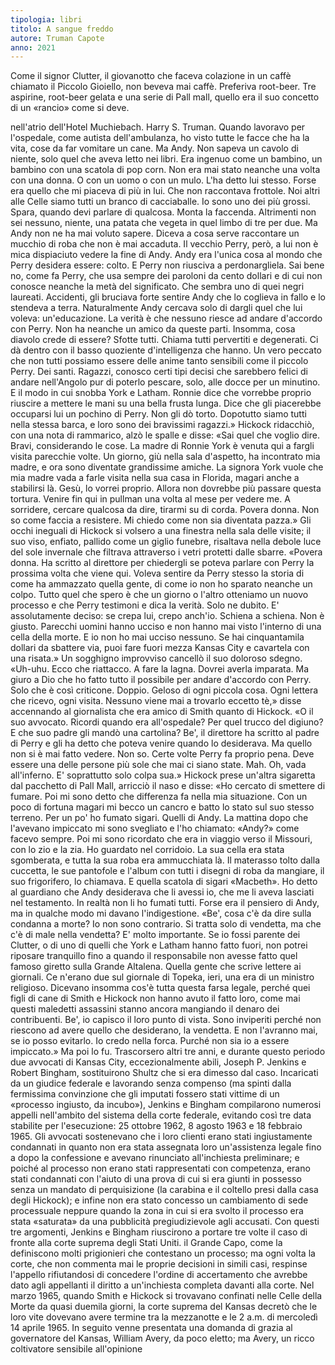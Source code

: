 ```yaml
---
tipologia: libri
titolo: A sangue freddo
autore: Truman Capote
anno: 2021
---
```


Come il signor Clutter, il giovanotto che faceva colazione in un caffè chiamato il Piccolo Gioiello, non beveva mai caffè. Preferiva root-beer. Tre aspirine, root-beer gelata e una serie di Pall mall, quello era il suo concetto di un «rancio» come si deve.

nell'atrio dell'Hotel Muchiebach. Harry S. Truman. Quando lavoravo per l'ospedale, come autista dell'ambulanza, ho visto tutte le facce che ha la vita, cose da far vomitare un cane. Ma Andy. Non sapeva un cavolo di niente, solo quel che aveva letto nei libri. Era ingenuo come un bambino, un bambino con una scatola di pop corn. Non era mai stato neanche una volta con una donna. O con un uomo o con un mulo. L'ha detto lui stesso. Forse era quello che mi piaceva di più in lui. Che non raccontava frottole. Noi altri alle Celle siamo tutti un branco di cacciaballe. Io sono uno dei più grossi. Spara, quando devi parlare di qualcosa. Monta la faccenda. Altrimenti non sei nessuno, niente, una patata che vegeta in quel limbo di tre per due. Ma Andy non ne ha mai voluto sapere. Diceva a cosa serve raccontare un mucchio di roba che non è mai accaduta. Il vecchio Perry, però, a lui non è mica dispiaciuto vedere la fine di Andy. Andy era l'unica cosa al mondo che Perry desidera essere: colto. E Perry non riusciva a perdonargliela. Sai bene no, come fa Perry, che usa sempre dei paroloni da cento dollari e di cui non conosce neanche la metà del significato. Che sembra uno di quei negri laureati. Accidenti, gli bruciava forte sentire Andy che lo coglieva in fallo e lo stendeva a terra. Naturalmente Andy cercava solo di dargli quel che lui voleva: un'educazione. La verità è che nessuno riesce ad andare d'accordo con Perry. Non ha neanche un amico da queste parti. Insomma, cosa diavolo crede di essere? Sfotte tutti. Chiama tutti pervertiti e degenerati. Ci dà dentro con il basso quoziente d'intelligenza che hanno. Un vero peccato che non tutti possiamo essere delle anime tanto sensibili come il piccolo Perry. Dei santi. Ragazzi, conosco certi tipi decisi che sarebbero felici di andare nell'Angolo pur di poterlo pescare, solo, alle docce per un minutino. E il modo in cui snobba York e Latham. Ronnie dice che vorrebbe proprio riuscire a mettere le mani su una bella frusta lunga. Dice che gli piacerebbe occuparsi lui un pochino di Perry. Non gli dò torto. Dopotutto siamo tutti nella stessa barca, e loro sono dei bravissimi ragazzi.» Hickock ridacchiò, con una nota di rammarico, alzò le spalle e disse: «Sai quel che voglio dire. Bravi, considerando le cose. La madre di Ronnie York è venuta qui a fargli visita parecchie volte. Un giorno, giù nella sala d'aspetto, ha incontrato mia madre, e ora sono diventate grandissime amiche. La signora York vuole che mia madre vada a farle visita nella sua casa in Florida, magari anche a stabilirsi là. Gesù, lo vorrei proprio. Allora non dovrebbe più passare questa tortura. Venire fin qui in pullman una volta al mese per vedere me. A sorridere, cercare qualcosa da dire, tirarmi su di corda. Povera donna. Non so come faccia a resistere. Mi chiedo come non sia diventata pazza.» Gli occhi ineguali di Hickock si volsero a una finestra nella sala delle visite; il suo viso, enfiato, pallido come un giglio funebre, risaltava nella debole luce del sole invernale che filtrava attraverso i vetri protetti dalle sbarre. «Povera donna. Ha scritto al direttore per chiedergli se poteva parlare con Perry la prossima volta che viene qui. Voleva sentire da Perry stesso la storia di come ha ammazzato quella gente, di come io non ho sparato neanche un colpo. Tutto quel che spero è che un giorno o l'altro otteniamo un nuovo processo e che Perry testimoni e dica la verità. Solo ne dubito. E' assolutamente deciso: se crepa lui, crepo anch'io. Schiena a schiena. Non è giusto. Parecchi uomini hanno ucciso e non hanno mai visto l'interno di una cella della morte. E io non ho mai ucciso nessuno. Se hai cinquantamila dollari da sbattere via, puoi fare fuori mezza Kansas City e cavartela con una risata.» Un sogghigno improvviso cancellò il suo doloroso sdegno. «Uh-uhu. Ecco che riattacco. A fare la lagna. Dovrei averla imparata. Ma giuro a Dio che ho fatto tutto il possibile per andare d'accordo con Perry. Solo che è così criticone. Doppio. Geloso di ogni piccola cosa. Ogni lettera che ricevo, ogni visita. Nessuno viene mai a trovarlo eccetto tè,» disse accennando al giornalista che era amico di Smith quanto di Hickock. «O il suo avvocato. Ricordi quando era all'ospedale? Per quel trucco del digiuno? E che suo padre gli mandò una cartolina? Be', il direttore ha scritto al padre di Perry e gli ha detto che poteva venire quando lo desiderava. Ma quello non si è mai fatto vedere. Non so. Certe volte Perry fa proprio pena. Deve essere una delle persone più sole che mai ci siano state. Mah. Oh, vada all'inferno. E' soprattutto solo colpa sua.» Hickock prese un'altra sigaretta dal pacchetto di Pall Mall, arricciò il naso e disse: «Ho cercato di smettere di fumare. Poi mi sono detto che differenza fa nella mia situazione. Con un poco di fortuna magari mi becco un cancro e batto lo stato sul suo stesso terreno. Per un po' ho fumato sigari. Quelli di Andy. La mattina dopo che l'avevano impiccato mi sono svegliato e l'ho chiamato: «Andy?» come facevo sempre. Poi mi sono ricordato che era in viaggio verso il Missouri, con lo zio e la zia. Ho guardato nel corridoio. La sua cella era stata sgomberata, e tutta la sua roba era ammucchiata là. Il materasso tolto dalla cuccetta, le sue pantofole e l'album con tutti i disegni di roba da mangiare, il suo frigorifero, lo chiamava. E quella scatola di sigari «Macbeth». Ho detto al guardiano che Andy desiderava che li avessi io, che me li aveva lasciati nel testamento. In realtà non li ho fumati tutti. Forse era il pensiero di Andy, ma in qualche modo mi davano l'indigestione. «Be', cosa c'è da dire sulla condanna a morte? Io non sono contrario. Si tratta solo di vendetta, ma che c'è di male nella vendetta? E' molto importante. Se io fossi parente dei Clutter, o di uno di quelli che York e Latham hanno fatto fuori, non potrei riposare tranquillo fino a quando il responsabile non avesse fatto quel famoso giretto sulla Grande Altalena. Quella gente che scrive lettere ai giornali. Ce n'erano due sul giornale di Topeka, ieri, una era di un ministro religioso. Dicevano insomma cos'è tutta questa farsa legale, perché quei figli di cane di Smith e Hickock non hanno avuto il fatto loro, come mai questi maledetti assassini stanno ancora mangiando il denaro dei contribuenti. Be', io capisco il loro punto di vista. Sono inviperiti perché non riescono ad avere quello che desiderano, la vendetta. E non l'avranno mai, se io posso evitarlo. Io credo nella forca. Purché non sia io a essere impiccato.» Ma poi lo fu. Trascorsero altri tre anni, e durante questo periodo due avvocati di Kansas City, eccezionalmente abili, Joseph P. Jenkins e Robert Bingham, sostituirono Shultz che si era dimesso dal caso. Incaricati da un giudice federale e lavorando senza compenso (ma spinti dalla fermissima convinzione che gli imputati fossero stati vittime di un «processo ingiusto, da incubo»), Jenkins e Bingham compilarono numerosi appelli nell'ambito del sistema della corte federale, evitando così tre data stabilite per l'esecuzione: 25 ottobre 1962, 8 agosto 1963 e 18 febbraio 1965. Gli avvocati sostenevano che i loro clienti erano stati ingiustamente condannati in quanto non era stata assegnata loro un'assistenza legale fino a dopo la confessione e avevano rinunciato all'inchiesta preliminare; e poiché al processo non erano stati rappresentati con competenza, erano stati condannati con l'aiuto di una prova di cui si era giunti in possesso senza un mandato di perquisizione (la carabina e il coltello presi dalla casa degli Hickock); e infine non era stato concesso un cambiamento di sede processuale neppure quando la zona in cui si era svolto il processo era stata «saturata» da una pubblicità pregiudizievole agli accusati. Con questi tre argomenti, Jenkins e Bingham riuscirono a portare tre volte il caso di fronte alla corte suprema degli Stati Uniti. il Grande Capo, come la definiscono molti prigionieri che contestano un processo; ma ogni volta la corte, che non commenta mai le proprie decisioni in simili casi, respinse l'appello rifiutandosi di concedere l'ordine di accertamento che avrebbe dato agli appellanti il diritto a un'inchiesta completa davanti alla corte. Nel marzo 1965, quando Smith e Hickock si trovavano confinati nelle Celle della Morte da quasi duemila giorni, la corte suprema del Kansas decretò che le loro vite dovevano avere termine tra la mezzanotte e le 2 a.m. di mercoledì 14 aprile 1965. In seguito venne presentata una domanda di grazia al governatore del Kansas, William Avery, da poco eletto; ma Avery, un ricco coltivatore sensibile all'opinione
